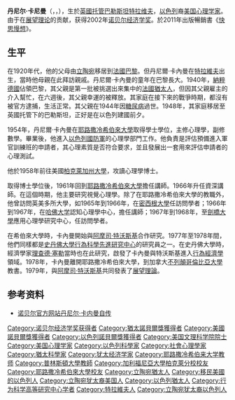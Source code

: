 {{noteTA
|G1=PP
}}
{{Infobox scientist
| name        = 丹尼尔·卡尼曼{{Nobel icon|2002年諾貝爾經濟學獎|諾貝爾經濟學獎}}<br><small>{{lang|en|Daniel Kahneman}}</small>
| image       = Daniel Kahneman (3283955327) (cropped).jpg
| image_size  = 220px
| birth_date  = {{Birth date and age|mf=yes|1934|3|5}}
| birth_place = [[巴勒斯坦託管地|巴勒斯坦託管地]][[特拉维夫|特拉维夫]]
| residence   = 美国
| nationality = [[美国|美国]]、[[以色列|以色列]]
| field       = [[心理学|心理学]]、[[经济学|经济学]]
| alma_mater  = [[柏克萊加州大學|柏克萊加州大學]] Ph.D, 1961<br />[[耶路撒冷希伯来大学|耶路撒冷希伯来大学]] B.A., 1954
| known_for    = [[认知偏差|认知偏差]]<br />[[行为科学|行为科学]]<br />[[展望理论|展望理论]]
| prizes       = [[美国心理学会|美国心理学会]]终身成就奖（2007）<br />[[诺贝尔经济学奖|诺贝尔经济学奖]]（2002）<br /> {{tsl|en|American Psychological Society|美国心理协会}}杰出科学贡献奖（1982）
}}

'''丹尼尔·卡尼曼'''（{{lang-he|דניאל כהנמן}}，{{lang-en|Daniel Kahneman}}，{{bd|1934年|3月5日|||catIdx=Kahneman, Daniel}}），生於[[巴勒斯坦托管地|英國托管巴勒斯坦]][[特拉维夫|特拉维夫]]，[[以色列|以色列]]裔[[美国|美国]][[心理学|心理学家]]。由于在[[展望理论|展望理论]]的贡献，获得2002年[[诺贝尔经济学奖|诺贝尔经济学奖]]。於2011年出版暢銷書《[[快思慢想|快思慢想]]》。

==生平==
在1920年代，他的父母由[[立陶宛|立陶宛]]移居到[[法國|法國]][[巴黎|巴黎]]。但丹尼爾·卡內曼在[[特拉維夫|特拉維夫]]出生，當時他母親在此拜訪親戚。丹尼爾·卡內曼的童年在巴黎長大。1940年，[[納粹德國|納粹德國]]佔領巴黎，其父親是第一批被挑選出來集中的[[法國猶太人|法國猶太人]]，但因其父親雇主的介入幫忙，在六週後，其父親幸運的被釋放。其家庭在接下來的戰爭時期，都沒有被官方逮捕，生活正常。其父親在1944年因[[糖尿病|糖尿病]]過世。1948年，其家庭移居至英國托管下的巴勒斯坦，正好是在以色列建國前夕。

1954年，丹尼爾·卡內曼在[[耶路撒冷希伯來大學|耶路撒冷希伯來大學]]取得學士學位，主修心理學，副修數學。畢業後，他進入[[以色列國防軍|以色列國防軍]]的心理學部門工作。他負責是評估預備進入軍官訓練班的申請者，其心理素質是否符合要求，並且發展出一套用來評估申請者的心理測試。

他於1958年前往美國[[柏克萊加州大學|柏克萊加州大學]]，攻讀心理學博士。

取得博士學位後，1961年回到[[耶路撒冷希伯來大學|耶路撒冷希伯來大學]]擔任講師。1966年升任資深講師。在這個時期，他主要研究視覺心理學。除了在耶路撒冷希伯來大學的教職外，他曾訪問英美多所大學，如1965年到1966年，在[[密西根大學|密西根大學]]任訪問學者；1966年到1967年，在[[哈佛大学|哈佛大学]]認知心理學中心，擔任講師；1967年到1968年，至[[劍橋大學|劍橋大學]]應用心理學研究中心，任訪問學者。

在希伯來大學時，卡內曼開始與[[阿摩司·特沃斯基|阿摩司·特沃斯基]]合作研究。1977年至1978年間，他們同樣都是[[史丹佛大學|史丹佛大學]][[行為科學先進研究中心|行為科學先進研究中心]]的研究員之一。在史丹佛大學時，經濟學家[[理查德·塞勒|理查德·塞勒]]當時也在此研究，啟發了卡內曼與特沃斯基進入[[行為經濟學|行為經濟學]]領域。1978年，卡內曼離開耶路撒冷希伯來大學，到加拿大[[不列顛哥倫比亞大學|不列顛哥倫比亞大學]]教書。1979年，與[[阿摩司·特沃斯基|阿摩司·特沃斯基]]共同發表了[[展望理論|展望理論]]。

==参考资料==
* [http://nobelprize.org/nobel_prizes/economics/laureates/2002/kahneman-autobio.html 诺贝尔官方网站丹尼尔·卡内曼自传]{{Wayback|url=http://nobelprize.org/nobel_prizes/economics/laureates/2002/kahneman-autobio.html|date=20130530215603}}

{{诺贝尔经济学奖获得者}}
{{Authority control}}
{{DEFAULTSORT:Kahneman, Daniel}}
[[Category:诺贝尔经济学奖获得者|Category:诺贝尔经济学奖获得者]]
[[Category:猶太諾貝爾獎獲得者|Category:猶太諾貝爾獎獲得者]]
[[Category:美國諾貝爾獎獲得者|Category:美國諾貝爾獎獲得者]]
[[Category:以色列諾貝爾獎獲得者|Category:以色列諾貝爾獎獲得者]]
[[Category:美国文理科学院院士|Category:美国文理科学院院士]]
[[Category:美国心理学家|Category:美国心理学家]]
[[Category:以色列科學家|Category:以色列科學家]]
[[Category:社會心理學家|Category:社會心理學家]]
[[Category:猶太科學家|Category:猶太科學家]]
[[Category:犹太经济学家|Category:犹太经济学家]]
[[Category:耶路撒冷希伯来大学教师|Category:耶路撒冷希伯来大学教师]]
[[Category:普林斯頓大學教師|Category:普林斯頓大學教師]]
[[Category:加利福尼亞大學柏克萊分校校友|Category:加利福尼亞大學柏克萊分校校友]]
[[Category:耶路撒冷希伯來大學校友|Category:耶路撒冷希伯來大學校友]]
[[Category:立陶宛猶太人|Category:立陶宛猶太人]]
[[Category:移民美國的以色列人|Category:移民美國的以色列人]]
[[Category:立陶宛犹太裔美国人|Category:立陶宛犹太裔美国人]]
[[Category:以色列猶太人|Category:以色列猶太人]]
[[Category:行为科学高等研究中心学者|Category:行为科学高等研究中心学者]]
[[Category:特拉維夫人|Category:特拉維夫人]]
[[Category:立陶宛犹太裔以色列人|Category:立陶宛犹太裔以色列人]]